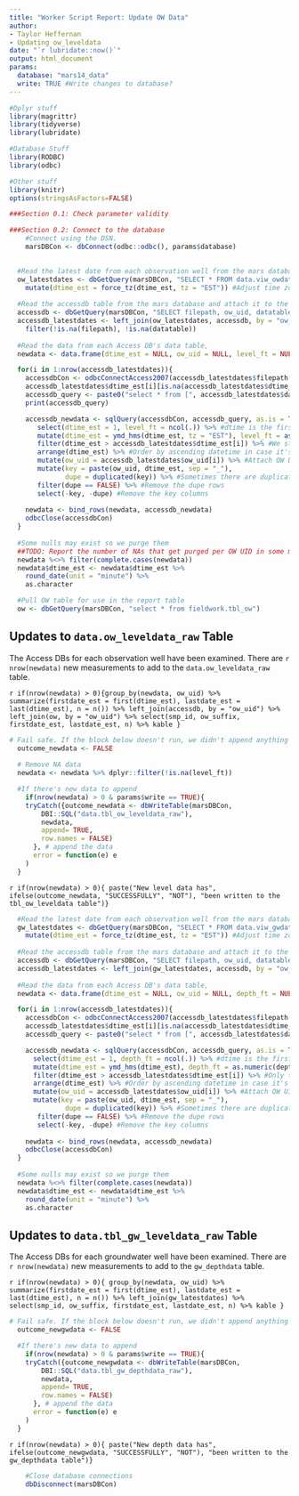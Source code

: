---
title: "Worker Script Report: Update OW Data"
author:
- Taylor Heffernan
- Updating ow_leveldata
date: "`r lubridate::now()`" 
output: html_document
params:
  database: "mars14_data"
  write: TRUE #Write changes to database?
---

```{r setup, include=FALSE}

#Dplyr stuff
library(magrittr)
library(tidyverse)
library(lubridate)

#Database Stuff
library(RODBC)
library(odbc)

#Other stuff
library(knitr)
options(stringsAsFactors=FALSE)
```

```{r Section 0 - Preamble and database connections, include=FALSE}
###Section 0.1: Check parameter validity

###Section 0.2: Connect to the database
 	#Connect using the DSN.
	marsDBCon <- dbConnect(odbc::odbc(), params$database)
	
```

```{r Section 1A - Gathering OW data, include = FALSE}

  #Read the latest date from each observation well from the mars database
  ow_latestdates <- dbGetQuery(marsDBCon, "SELECT * FROM data.viw_owdata_latestdates") %>%
    mutate(dtime_est = force_tz(dtime_est, tz = "EST")) #Adjust time zone without moving timestamp
  
  #Read the accessdb table from the mars database and attach it to the date data
  accessdb <- dbGetQuery(marsDBCon, "SELECT filepath, ow_uid, datatable, sumptable FROM admin.tbl_accessdb")
  accessdb_latestdates <- left_join(ow_latestdates, accessdb, by = "ow_uid") %>% 
    filter(!is.na(filepath), !is.na(datatable))
  
  #Read the data from each Access DB's data table, 
  newdata <- data.frame(dtime_est = NULL, ow_uid = NULL, level_ft = NULL) #data frame to incrementally append to

  for(i in 1:nrow(accessdb_latestdates)){
    accessdbCon <- odbcConnectAccess2007(accessdb_latestdates$filepath[i])
    accessdb_latestdates$dtime_est[i][is.na(accessdb_latestdates$dtime_est[i])] <- mdy('2/20/2001', tz = "EST")
    accessdb_query <- paste0("select * from [", accessdb_latestdates$datatable[i], "] where [Standard Dtime] > #",accessdb_latestdates$dtime_est[i], "# ")
    print(accessdb_query)

    accessdb_newdata <- sqlQuery(accessdbCon, accessdb_query, as.is = TRUE) %>%
       select(dtime_est = 1, level_ft = ncol(.)) %>% #dtime is the first column, level is the last
       mutate(dtime_est = ymd_hms(dtime_est, tz = "EST"), level_ft = as.numeric(level_ft)) %>% #Data comes in as plain text from RODBC
       filter(dtime_est > accessdb_latestdates$dtime_est[i]) %>% #We still need to filter by > the latest date because Access will treat values with fractional seconds as > values without fractional seconds. When R recieves them, though, we get them without the fractional seconds, so from our perspective, we have a value that is = the latest date. This is very silly.
       arrange(dtime_est) %>% #Order by ascending datetime in case it's out of order in the DB
       mutate(ow_uid = accessdb_latestdates$ow_uid[i]) %>% #Attach OW UID to the data
       mutate(key = paste(ow_uid, dtime_est, sep = "_"), 
              dupe = duplicated(key)) %>% #Sometimes there are duplicates in the Access DBs
       filter(dupe == FALSE) %>% #Remove the dupe rows
       select(-key, -dupe) #Remove the key columns
       
    newdata <- bind_rows(newdata, accessdb_newdata)
    odbcClose(accessdbCon)
  }
  
  #Some nulls may exist so we purge them
  ##TODO: Report the number of NAs that get purged per OW UID in some manner, possibly if above a certain number of NAs.
  newdata %<>% filter(complete.cases(newdata))
  newdata$dtime_est <- newdata$dtime_est %>% 
    round_date(unit = "minute") %>%
    as.character

  #Pull OW table for use in the report table
  ow <- dbGetQuery(marsDBCon, "select * from fieldwork.tbl_ow")

```

## Updates to `data.ow_leveldata_raw` Table

The Access DBs for each observation well have been examined. There are `r nrow(newdata)` new measurements to add to the `data.ow_leveldata_raw` table.

`r if(nrow(newdata) > 0){group_by(newdata, ow_uid) %>% summarize(firstdate_est = first(dtime_est), lastdate_est = last(dtime_est), n = n()) %>% left_join(accessdb, by = "ow_uid") %>% left_join(ow, by = "ow_uid") %>% select(smp_id, ow_suffix, firstdate_est, lastdate_est, n) %>% kable }`

```{r Section 1B - Writing to the ow_leveldata table, include = FALSE}	
# Fail safe. If the block below doesn't run, we didn't append anything
  outcome_newdata <- FALSE
  
  # Remove NA data
  newdata <- newdata %>% dplyr::filter(!is.na(level_ft))

  #If there's new data to append
	if(nrow(newdata) > 0 & params$write == TRUE){
    tryCatch({outcome_newdata <- dbWriteTable(marsDBCon,
        DBI::SQL("data.tbl_ow_leveldata_raw"),
        newdata,
        append= TRUE,
        row.names = FALSE)
      }, # append the data
      error = function(e) e
    )
  }
```

`r if(nrow(newdata) > 0){ paste("New level data has", ifelse(outcome_newdata, "SUCCESSFULLY", "NOT"), "been written to the tbl_ow_leveldata table")}`

```{r Section 2A - Gathering GW data, include = FALSE}

  #Read the latest date from each observation well from the mars database
  gw_latestdates <- dbGetQuery(marsDBCon, "SELECT * FROM data.viw_gwdata_latestdates") %>%
    mutate(dtime_est = force_tz(dtime_est, tz = "EST")) #Adjust time zone without moving timestamp
  
  #Read the accessdb table from the mars database and attach it to the date data
  accessdb <- dbGetQuery(marsDBCon, "SELECT filepath, ow_uid, datatable, sumptable FROM admin.tbl_accessdb")
  accessdb_latestdates <- left_join(gw_latestdates, accessdb, by = "ow_uid") %>% filter(!is.na(filepath), !is.na(datatable))
  
  #Read the data from each Access DB's data table, 
  newdata <- data.frame(dtime_est = NULL, ow_uid = NULL, depth_ft = NULL) #data frame to incrementally append to

  for(i in 1:nrow(accessdb_latestdates)){
    accessdbCon <- odbcConnectAccess2007(accessdb_latestdates$filepath[i])
    accessdb_latestdates$dtime_est[i][is.na(accessdb_latestdates$dtime_est[i])] <- mdy('2/20/2001', tz = "EST") #replace NAs with an early date
    accessdb_query <- paste0("select * from [", accessdb_latestdates$datatable[i], "] where [Standard Dtime] > #",accessdb_latestdates$dtime_est[i], "# ") #query new rows

    accessdb_newdata <- sqlQuery(accessdbCon, accessdb_query, as.is = TRUE) %>% 
      select(dtime_est = 1, depth_ft = ncol(.)) %>% #dtime is the first column, level is the last
      mutate(dtime_est = ymd_hms(dtime_est), depth_ft = as.numeric(depth_ft)) %>% #Data comes in as plain text from RODBC
      filter(dtime_est > accessdb_latestdates$dtime_est[i]) %>% #Only take the new data
      arrange(dtime_est) %>% #Order by ascending datetime in case it's out of order in the DB
      mutate(ow_uid = accessdb_latestdates$ow_uid[i]) %>% #Attach OW UID to the data
      mutate(key = paste(ow_uid, dtime_est, sep = "_"), 
              dupe = duplicated(key)) %>% #Sometimes there are duplicates in the Access DBs
       filter(dupe == FALSE) %>% #Remove the dupe rows
       select(-key, -dupe) #Remove the key columns
      
    newdata <- bind_rows(newdata, accessdb_newdata)
    odbcClose(accessdbCon)
  }
  
  #Some nulls may exist so we purge them
  newdata %<>% filter(complete.cases(newdata))
  newdata$dtime_est <- newdata$dtime_est %>% 
    round_date(unit = "minute") %>%
    as.character

```


## Updates to `data.tbl_gw_leveldata_raw` Table

The Access DBs for each groundwater well have been examined. There are `r nrow(newdata)` new measurements to add to the `gw_depthdata` table.

`r if(nrow(newdata) > 0){ group_by(newdata, ow_uid) %>% summarize(firstdate_est = first(dtime_est), lastdate_est = last(dtime_est), n = n()) %>% left_join(gw_latestdates) %>% select(smp_id, ow_suffix, firstdate_est, lastdate_est, n) %>% kable }`

```{r Section 2B - Writing to the data.tbl_gw_depthdata table, include = FALSE}	
# Fail safe. If the block below doesn't run, we didn't append anything
  outcome_newgwdata <- FALSE

  #If there's new data to append
	if(nrow(newdata) > 0 & params$write == TRUE){
    tryCatch({outcome_newgwdata <- dbWriteTable(marsDBCon, 
        DBI::SQL("data.tbl_gw_depthdata_raw"), 
        newdata, 
        append= TRUE, 
        row.names = FALSE)
      }, # append the data
      error = function(e) e
    )
  }
```

`r if(nrow(newdata) > 0){ paste("New depth data has", ifelse(outcome_newgwdata, "SUCCESSFULLY", "NOT"), "been written to the gw_depthdata table")}`


```{r Section 3 - Close DB connections and render this file, include = FALSE}
	#Close database connections
	dbDisconnect(marsDBCon)
```
